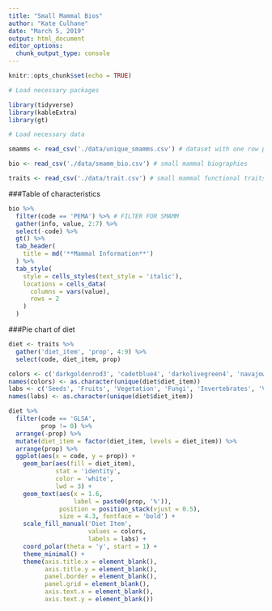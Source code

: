 ```yaml
---
title: "Small Mammal Bios"
author: "Kate Culhane"
date: "March 5, 2019"
output: html_document
editor_options: 
  chunk_output_type: console
---
```


```r
knitr::opts_chunk$set(echo = TRUE)
```

```r

# Load necessary packages

library(tidyverse)
library(kableExtra)
library(gt)

# Load necessary data

smamms <- read_csv('./data/unique_smamms.csv') # dataset with one row per unique individual

bio <- read_csv('./data/smamm_bio.csv') # small mammal biographies

traits <- read_csv('./data/trait.csv') # small mammal functional traits

```

###Table of characteristics

```r

bio %>% 
  filter(code == 'PEMA') %>% # FILTER FOR SMAMM
  gather(info, value, 2:7) %>% 
  select(-code) %>% 
  gt() %>% 
  tab_header(
    title = md('**Mammal Information**')
  ) %>% 
  tab_style(
    style = cells_styles(text_style = 'italic'),
    locations = cells_data(
      columns = vars(value),
      rows = 2
    )
  )

```


###Pie chart of diet

```r

diet <- traits %>% 
  gather('diet_item', 'prop', 4:9) %>% 
  select(code, diet_item, prop)

colors <- c('darkgoldenrod3', 'cadetblue4', 'darkolivegreen4', 'navajowhite3', 'olivedrab3', 'coral3')
names(colors) <- as.character(unique(diet$diet_item))
labs <- c('Seeds', 'Fruits', 'Vegetation', 'Fungi', 'Invertebrates', 'Vertebrates')
names(labs) <- as.character(unique(diet$diet_item))

diet %>% 
  filter(code == 'GLSA',
         prop != 0) %>% 
  arrange(-prop) %>% 
  mutate(diet_item = factor(diet_item, levels = diet_item)) %>% 
  arrange(prop) %>% 
  ggplot(aes(x = code, y = prop)) +
    geom_bar(aes(fill = diet_item),
             stat = 'identity',
             color = 'white',
             lwd = 3) +
    geom_text(aes(x = 1.6,
                  label = paste0(prop, '%')),
              position = position_stack(vjust = 0.5),
              size = 4.3, fontface = 'bold') +
    scale_fill_manual('Diet Item',
                      values = colors,
                      labels = labs) +
    coord_polar(theta = 'y', start = 1) +
    theme_minimal() +
    theme(axis.title.x = element_blank(),
          axis.title.y = element_blank(),
          panel.border = element_blank(),
          panel.grid = element_blank(),
          axis.text.x = element_blank(),
          axis.text.y = element_blank())

```

